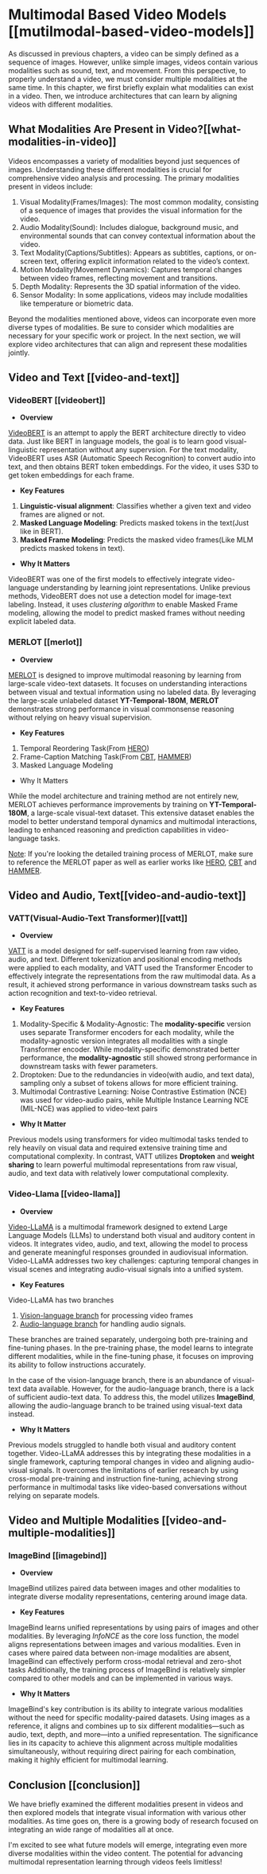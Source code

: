 # Multimodal Based Video Models [[mutilmodal-based-video-models]]

As discussed in previous chapters, a video can be simply defined as a sequence of images. However, unlike simple images, videos contain various modalities such as sound, text, and movement. From this perspective, to properly understand a video, we must consider multiple modalities at the same time. In this chapter, we first briefly explain what modalities can exist in a video. Then, we introduce architectures that can learn by aligning videos with different modalities.

## What Modalities Are Present in Video?[[what-modalities-in-video]]

Videos encompasses a variety of modalities beyond just sequences of images. Understanding these different modalities is crucial for comprehensive video analysis and processing. The primary modalities present in videos include:

1. Visual Modality(Frames/Images): The most common modality, consisting of a sequence of images that provides the visual information for the video.
2. Audio Modality(Sound): Includes dialogue, background music, and environmental sounds that can convey contextual information about the video.
3. Text Modality(Captions/Subtitles): Appears as subtitles, captions, or on-screen text, offering explicit information related to the video’s context.
4. Motion Modality(Movement Dynamics): Captures temporal changes between video frames, reflecting movement and transitions.
5. Depth Modality: Represents the 3D spatial information of the video.
6. Sensor Modality: In some applications, videos may include modalities like temperature or biometric data.
    
<!-- Modality Overview Image -->
Beyond the modalities mentioned above, videos can incorporate even more diverse types of modalities. Be sure to consider which modalities are necessary for your specific work or project. In the next section, we will explore video architectures that can align and represent these modalities jointly.

## Video and Text [[video-and-text]]

### VideoBERT [[videobert]]

- **Overview**

<!-- VideoBERT Overview Image -->
[VideoBERT](https://arxiv.org/abs/1904.01766) is an attempt to apply the BERT architecture directly to video data. Just like BERT in language models, the goal is to learn good visual-linguistic representation without any supervsion. For the text modality, VideoBERT uses ASR (Automatic Speech Recognition) to convert audio into text, and then obtains BERT token embeddings. For the video, it uses S3D to get token embeddings for each frame. 

- **Key Features**

1. **Linguistic-visual alignment**: Classifies whether a given text and video frames are aligned or not.
2. **Masked Language Modeling**: Predicts masked tokens in the text(Just like in BERT).
3. **Masked Frame Modeling**: Predicts the masked video frames(Like MLM predicts masked tokens in text).

- **Why It Matters**

VideoBERT was one of the first models to effectively integrate video-language understanding by learning joint representations.
Unlike previous methods, VideoBERT does not use a detection model for image-text labeling. Instead, it uses *clustering algorithm* to enable Masked Frame modeling, allowing the model to predict masked frames without needing explicit labeled data.

### MERLOT [[merlot]]

- **Overview**

[MERLOT](https://arxiv.org/abs/2106.02636) is designed to improve multimodal reasoning by learning from large-scale video-text datasets. It focuses on understanding  interactions between visual and textual information using no labeled data. By leveraging the large-scale unlabeled dataset **YT-Temporal-180M**,  **MERLOT** demonstrates strong performance in visual commonsense reasoning without relying on heavy visual supervision.
    
- **Key Features**

1. Temporal Reordering Task(From [HERO](https://aclanthology.org/2020.emnlp-main.161.pdf))
2. Frame-Caption Matching Task(From [CBT](https://arxiv.org/pdf/1906.05743), [HAMMER](https://aclanthology.org/2020.emnlp-main.161.pdf))
3. Masked Language Modeling

- Why It Matters

While the model architecture and training method are not entirely new, MERLOT achieves performance improvements by training on **YT-Temporal-180M**, a large-scale visual-text dataset. This extensive dataset enables the model to better understand temporal dynamics and multimodal interactions, leading to enhanced reasoning and prediction capabilities in video-language tasks.
    
<U>Note</U>: If you're looking the detailed training process of MERLOT, make sure to reference the MERLOT paper as well as earlier works like [HERO](https://aclanthology.org/2020.emnlp-main.161.pdf), [CBT](https://arxiv.org/pdf/1906.05743) and [HAMMER](https://aclanthology.org/2020.emnlp-main.161.pdf).

## Video and Audio, Text[[video-and-audio-text]]

### VATT(Visual-Audio-Text Transformer)[[vatt]]

- **Overview**

<!-- VATT Overview Image -->    
[VATT](https://arxiv.org/abs/2104.11178) is a model designed for self-supervised learning from raw video, audio, and text. Different tokenization and positional encoding methods were applied to each modality, and VATT used the Transformer Encoder to effectively integrate the representations from the raw multimodal data. As a result, it achieved strong performance in various downstream tasks such as action recognition and text-to-video retrieval.

- **Key Features**

1. Modality-Specific & Modality-Agnostic: The **modality-specific** version uses separate Transformer encoders for each modality, while the modality-agnostic version integrates all modalities with a single Transformer encoder. While modality-specific demonstrated better performance, the **modality-agnostic** still showed strong performance in downstream tasks with fewer parameters.
2. Droptoken: Due to the redundancies in video(with audio, and text data), sampling only a subset of tokens allows for more efficient training.
3. Multimodal Contrastive Learning: Noise Contrastive Estimation (NCE) was used for video-audio pairs, while Multiple Instance Learning NCE (MIL-NCE) was applied to video-text pairs

- **Why It Matter**
    
Previous models using transformers for video multimodal tasks tended to rely heavily on visual data and required extensive training time and computational complexity. In contrast, VATT utilizes **Droptoken** and **weight sharing** to learn powerful multimodal representations from raw visual, audio, and text data with relatively lower computational complexity.

### Video-Llama [[video-llama]]

- **Overview**

[Video-LLaMA](https://arxiv.org/abs/2306.02858) is a multimodal framework designed to extend Large Language Models (LLMs) to understand both visual and auditory content in videos. It integrates video, audio, and text, allowing the model to process and generate meaningful responses grounded in audiovisual information. Video-LLaMA addresses two key challenges: capturing temporal changes in visual scenes and integrating audio-visual signals into a unified system.
    
- **Key Features**
    
Video-LLaMA has two branches

1. <U>Vision-language branch</U> for processing video frames 
2. <U>Audio-language branch</U> for handling audio signals. 

These branches are trained separately, undergoing both pre-training and fine-tuning phases. In the pre-training phase, the model learns to integrate different modalities, while in the fine-tuning phase, it focuses on improving its ability to follow instructions accurately.

In the case of the vision-language branch, there is an abundance of visual-text data available. However, for the audio-language branch, there is a lack of sufficient audio-text data. To address this, the model utilizes **ImageBind**, allowing the audio-language branch to be trained using visual-text data instead.
    
- **Why It Matters**
    
Previous models struggled to handle both visual and auditory content together. Video-LLaMA addresses this by integrating these modalities in a single framework, capturing temporal changes in video and aligning audio-visual signals. It overcomes the limitations of earlier research by using cross-modal pre-training and instruction fine-tuning, achieving strong performance in multimodal tasks like video-based conversations without relying on separate models.

## Video and Multiple Modalities [[video-and-multiple-modalities]]

### ImageBind [[imagebind]]

- **Overview**

<!-- ImageBind Overview Image -->
ImageBind utilizes paired data between images and other modalities to integrate diverse modality representations, centering around image data.

- **Key Features**

ImageBind learns unified representations by using pairs of images and other modalities. By leveraging *InfoNCE* as the core loss function, the model aligns representations between images and various modalities. Even in cases where paired data between non-image modalities are absent, ImageBind can effectively perform cross-modal retrieval and zero-shot tasks
Additionally, the training process of ImageBind is relatively simpler compared to other models and can be implemented in various ways.

- **Why It Matters**

ImageBind's key contribution is its ability to integrate various modalities without the need for specific modality-paired datasets. Using images as a reference, it aligns and combines up to six different modalities—such as audio, text, depth, and more—into a unified representation. The significance lies in its capacity to achieve this alignment across multiple modalities simultaneously, without requiring direct pairing for each combination, making it highly efficient for multimodal learning.

## Conclusion [[conclusion]]

We have briefly examined the different modalities present in videos and then explored models that integrate visual information with various other modalities. 
As time goes on, there is a growing body of research focused on integrating an wide range of modalities all at once. 

I'm excited to see what future models will emerge, integrating even more diverse modalities within the video content. The potential for advancing multimodal representation learning through videos feels limitless!
